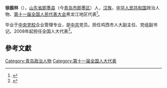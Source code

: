 '''徐振林'''（{{bd|1950年||}}），[[山东省|山东省]][[即墨县|即墨县]]（今[[青岛市|青岛市]][[即墨区|即墨区]]）人，[[汉族|汉族]]，[[中华人民共和国|中华人民共和国]]政治人物、[[第十一届全国人民代表大会|第十一届全国人民代表大会]]黑龙江地区代表<ref>{{cite web|author=新华网|title=第十一届全国人大代表|url=http://news.xinhuanet.com/ziliao/2008-03/03/content_7708230.htm?node=36628|publisher=新华网|accessdate=2014-01-07|archive-date=2014-01-10|archive-url=https://web.archive.org/web/20140110211415/http://news.xinhuanet.com/ziliao/2008-03/03/content_7708230.htm?node=36628|dead-url=no}}</ref>。

毕业于[[中央党校|中央党校]]企业管理专业，是[[中共|中共]]党员。担任鸡西市人大副主任、党组副书记。2008年起担任全国人大代表<ref>{{cite news|title=全国人大代表信息-徐振林|url= http://210.82.31.1:8084/delegate/viewDelegate.action?dbid=110619|accessdate=2013-04-05|newspaper=全国人大网|archive-url=https://web.archive.org/web/20140312212516/http://www.npc.gov.cn/delegate/viewDelegate.action?dbid=110619|archive-date=2014-03-12|dead-url=yes}}</ref>。
[[Category:青岛政治人物|Category:青岛政治人物]]

==參考文獻==
{{reflist}}
[[Category:第十一届全国人大代表|Category:第十一届全国人大代表]]